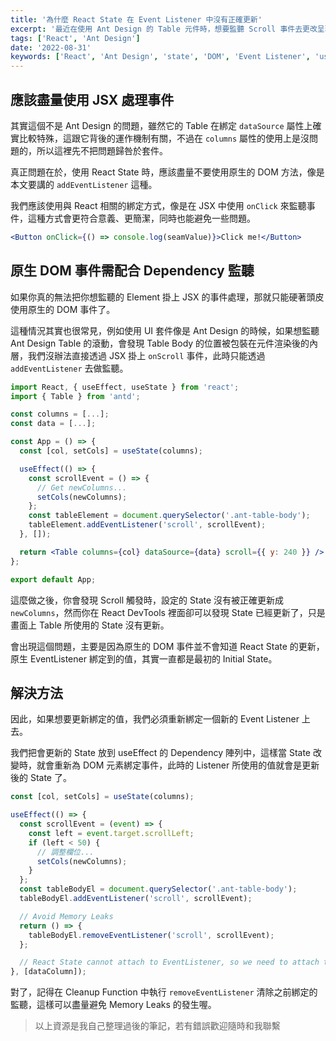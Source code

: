 ```yaml
---
title: '為什麼 React State 在 Event Listener 中沒有正確更新'
excerpt: '最近在使用 Ant Design 的 Table 元件時，想要監聽 Scroll 事件去更改呈現的欄位，但是發現 State 成功更新後 Table 所使用的 State 卻沒有跟著更新，這到底是怎麼回事哩。'
tags: ['React', 'Ant Design']
date: '2022-08-31'
keywords: ['React', 'Ant Design', 'state', 'DOM', 'Event Listener', 'useEffect']
---
```


## 應該盡量使用 JSX 處理事件

其實這個不是 Ant Design 的問題，雖然它的 Table 在綁定 `dataSource` 屬性上確實比較特殊，這跟它背後的運作機制有關，不過在 `columns` 屬性的使用上是沒問題的，所以這裡先不把問題歸咎於套件。

真正問題在於，使用 React State 時，應該盡量不要使用原生的 DOM 方法，像是本文要講的 `addEventListener` 這種。

我們應該使用與 React 相關的綁定方式，像是在 JSX 中使用 `onClick` 來監聽事件，這種方式會更符合意義、更簡潔，同時也能避免一些問題。

```jsx
<Button onClick={() => console.log(seamValue)}>Click me!</Button>
```

## 原生 DOM 事件需配合 Dependency 監聽

如果你真的無法把你想監聽的 Element 掛上 JSX 的事件處理，那就只能硬著頭皮使用原生的 DOM 事件了。

這種情況其實也很常見，例如使用 UI 套件像是 Ant Design 的時候，如果想監聽 Ant Design Table 的滾動，會發現 Table Body 的位置被包裝在元件渲染後的內層，我們沒辦法直接透過 JSX 掛上 `onScroll` 事件，此時只能透過 `addEventListener` 去做監聽。

```jsx
import React, { useEffect, useState } from 'react';
import { Table } from 'antd';

const columns = [...];
const data = [...];

const App = () => {
  const [col, setCols] = useState(columns);

  useEffect(() => {
    const scrollEvent = () => {
      // Get newColumns...
      setCols(newColumns);
    };
    const tableElement = document.querySelector('.ant-table-body');
    tableElement.addEventListener('scroll', scrollEvent);
  }, []);

  return <Table columns={col} dataSource={data} scroll={{ y: 240 }} />;
};

export default App;
```

這麼做之後，你會發現 Scroll 觸發時，設定的 State 沒有被正確更新成 `newColumns`，然而你在 React DevTools 裡面卻可以發現 State 已經更新了，只是畫面上 Table 所使用的 State 沒有更新。

會出現這個問題，主要是因為原生的 DOM 事件並不會知道 React State 的更新，原生 EventListener 綁定到的值，其實一直都是最初的 Initial State。

## 解決方法

因此，如果想要更新綁定的值，我們必須重新綁定一個新的 Event Listener 上去。

我們把會更新的 State 放到 useEffect 的 Dependency 陣列中，這樣當 State 改變時，就會重新為 DOM 元素綁定事件，此時的 Listener 所使用的值就會是更新後的 State 了。

```jsx
const [col, setCols] = useState(columns);

useEffect(() => {
  const scrollEvent = (event) => {
    const left = event.target.scrollLeft;
    if (left < 50) {
      // 調整欄位...
      setCols(newColumns);
    }
  };
  const tableBodyEl = document.querySelector('.ant-table-body');
  tableBodyEl.addEventListener('scroll', scrollEvent);

  // Avoid Memory Leaks
  return () => {
    tableBodyEl.removeEventListener('scroll', scrollEvent);
  };

  // React State cannot attach to EventListener, so we need to attach the listener again when the state changes
}, [dataColumn]);
```

對了，記得在 Cleanup Function 中執行 `removeEventListener` 清除之前綁定的監聽，這樣可以盡量避免 Memory Leaks 的發生喔。

> 以上資源是我自己整理過後的筆記，若有錯誤歡迎隨時和我聯繫
